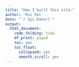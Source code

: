 ```yaml
---
title: "How I built this site."
author: 'Rui Pei'
date: "`r Sys.Date()`"
output:
  html_document:
    code_folding: hide
    df_print: paged
    toc: yes
    toc_float:
      collapsed: yes
      smooth_scroll: yes
---
```


<br>
<br>


